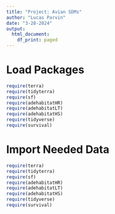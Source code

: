 ```yaml
---
title: "Project: Avian SDMs"
author: "Lucas Parvin"
date: "3-28-2024"
output:
  html_document:
    df_print: paged
---
```


# Load Packages

```r
require(terra)
require(tidyterra)
require(sf)
require(adehabitatHR)
require(adehabitatLT)
require(adehabitatHS)
require(tidyverse)
require(survival)

```


# Import Needed Data
```r
require(terra)
require(tidyterra)
require(sf)
require(adehabitatHR)
require(adehabitatLT)
require(adehabitatHS)
require(tidyverse)
require(survival)

```